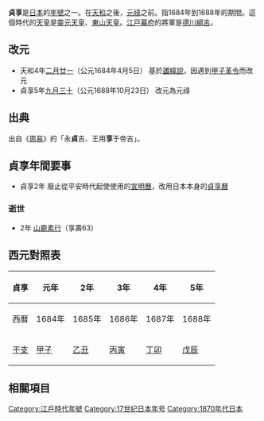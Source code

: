 {{japanese|japanese=貞享|kana=じょうきょう|romaji=Jōkyō}}

'''貞享'''是[[日本|日本]]的[[年號|年號]]之一。在[[天和_(日本)|天和]]之後，[[元祿|元祿]]之前。指1684年到1688年的期間。這個時代的[[天皇|天皇]]是[[靈元天皇|靈元天皇]]、[[東山天皇|東山天皇]]。[[江戸幕府|江戸幕府]]的將軍是[[德川綱吉|德川綱吉]]。

== 改元 ==
*天和4年[[二月廿一|二月廿一]]（公元1684年4月5日） 基於[[讖緯説|讖緯説]]，因遇到[[甲子革令|甲子革令]]而改元
*貞享5年[[九月三十|九月三十]]（公元1688年10月23日） 改元為元祿

== 出典 ==
出自《[[周易|周易]]》的「永'''貞'''吉、王用'''享'''于帝吉」。

== 貞享年間要事 ==
*貞享2年 廢止從平安時代起使使用的[[宣明曆|宣明曆]]，改用日本本身的[[貞享曆|貞享曆]]

=== 逝世 ===
*2年 [[山鹿素行|山鹿素行]]（享壽63）

== 西元對照表 ==
{| border=1 cellspacing=0 style="text-align:center"
|- style="background-color:#CCCCCC"
!貞享!!元年!!2年!!3年!!4年!!5年
|-
|西曆||1684年||1685年||1686年||1687年||1688年
|-
|[[干支|干支]]||[[甲子|甲子]]||[[乙丑|乙丑]]||[[丙寅|丙寅]]||[[丁卯|丁卯]]||[[戊辰|戊辰]]
|}

== 相關項目 ==
{{年號|[[天和_(日本)|天和]]|日本年號|[[元祿|元祿]]}}
{{江戶時代年號}}
{{DEFAULTSORT:Joykyou}}

[[Category:江戶時代年號|Category:江戶時代年號]]
[[Category:17世纪日本年号|Category:17世纪日本年号]]
[[Category:1870年代日本|Category:1870年代日本]]